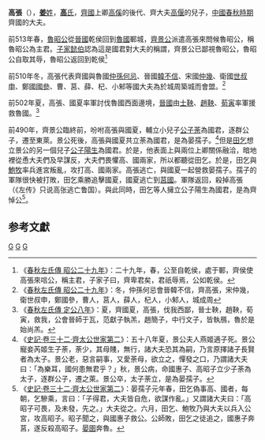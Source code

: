 {{模板:Infobox 先秦人物
|名稱=高張
|姓=[[姜姓|姜]]
|氏=[[高氏|高氏]]
|名=張
|字=
|别名=高昭子
|别字=
|諡号=昭
|官位=
|時代=春秋
|國家=齊國
|身份=[[齊國|齊國]]大夫
|出生日期=
|逝世日期=前489年
|父=高武子[[高偃|高偃]]
|子女=[[高無丕|高無丕]]
}}

'''高張'''（{{bd|？||？||catIdx=G}}），[[姜姓|'''姜'''姓]]，[[高氏|'''高'''氏]]，[[齊國|齊國]]上卿[[高傒|高傒]]的後代、齊大夫[[高偃|高偃]]的兒子，[[中國|中國]][[春秋時期|春秋時期]]齊國的大夫。

前513年春，[[魯昭公|魯昭公]]從[[晉國|晉國]]乾侯回到[[魯國|魯國]]鄆城，[[齊景公|齊景公]]派遣高張來問候魯昭公，稱魯昭公為主君。[[子家懿伯|子家懿伯]]認為這是國君對大夫的稱謂，齊景公已鄙視魯昭公，魯昭公自取其辱，魯昭公返回到乾侯<ref>《[[s:春秋左氏傳/昭公|春秋左氏傳 昭公二十九年]]》：二十九年，春，公至自乾侯，處于鄆，齊侯使高張來唁公，稱主君，子家子曰，齊卑君矣，君祇辱焉，公如乾侯。</ref>

前510年冬，高張代表齊國與魯國[[仲孫何忌|仲孫何忌]]、晉國[[韓不信|韓不信]]、宋國[[仲幾|仲幾]]、衛國[[世叔申|世叔申]]、鄭國[[國參|國參]]、曹、莒、薛、杞、小邾等國大夫為於城周築城而會盟。<ref>《[[s:春秋左氏傳/昭公|春秋左氏傳 昭公二十九年]]》：冬，仲孫何忌會晉韓不信，齊高張，宋仲幾，衛世叔申，鄭國參，曹人，莒人，薛人，杞人，小邾人，城成周</ref>

前502年夏，高張、國夏率軍討伐魯國西面邊境，[[晉國|晉國]]由[[士鞅|士鞅]]、[[趙鞅|趙鞅]]、[[荀寅|荀寅]]率軍援救魯國。<ref>《[[s:春秋左氏傳/定公|春秋左氏傳 定公八年]]》：夏，齊國夏，高張，伐我西鄙，晉士鞅，趙鞅，荀寅，救我，公會晉師于瓦，范獻子執羔，趙簡子，中行文子，皆執鴈，魯於是始尚羔。</ref>

前490年，齊景公臨終前，吩咐高張與國夏，輔立小兒子[[齊晏孺子|公子荼]]為國君，逐群公子，遷至東萊。景公死後，高張與國夏共立荼為國君，是為晏孺子。<ref>《[[s:史記/卷032|史記·卷三十二·齊太公世家第二]]》：五十八年夏，景公夫人燕姬適子死。景公寵妾芮姬生子荼，荼少，其母賤，無行，諸大夫恐其為嗣，乃言原擇諸子長賢者為太子。景公老，惡言嗣事，又愛荼母，欲立之，憚發之口，乃謂諸大夫曰：「為樂耳，國何患無君乎？」秋，景公病，命國惠子、高昭子立少子荼為太子，逐群公子，遷之萊。景公卒，太子荼立，是為晏孺子。</ref>但是[[田乞|田乞]]想立景公的另一個兒子[[齊悼公|公子陽生]]為國君。於是，他表面上與兩位上卿關係融洽，暗地裡從恿大夫們及早謀反，大夫們畏懼高、國兩家，所以都聽從田乞。於是，田乞與[[鮑牧|鮑牧]]率兵進宮叛亂，攻打高、國兩家。高張逃亡，與國夏一起營救晏孺子。孺子的軍隊很快被打敗，田乞乘勝追擊國夏，國夏逃亡到[[莒國|莒國]]。軍隊返回，殺掉高張（《左传》只说高张逃亡鲁国）。與此同時，田乞等人擁立公子陽生為國君，是為齊悼公<ref>《[[s:史記/卷032|史記·卷三十二·齊太公世家第二]]》：晏孺子元年春，田乞偽事高、國者，每朝，乞驂乘，言曰：「子得君，大夫皆自危，欲謀作亂。」又謂諸大夫曰：「高昭子可畏，及未發，先之。」大夫從之。六月，田乞、鮑牧乃與大夫以兵入公宮，攻高昭子。昭子聞之，與國惠子救公。公師敗，田乞之徒追之，國惠子奔莒，遂反殺高昭子。[[晏圉|晏圉]]奔魯。</ref>。

==参考文獻==
{{reflist}}

[[Category:齊國人|G]]
[[Category:春秋戰國政治人物|G]]
[[Category:春秋人|G]]